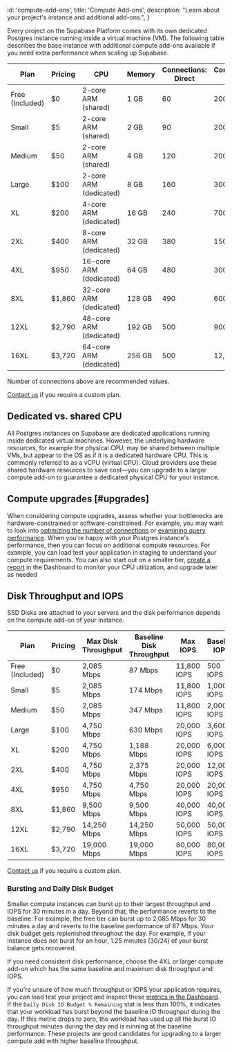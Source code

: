 
  id: 'compute-add-ons',
  title: 'Compute Add-ons',
  description: "Learn about your project's instance and additional add-ons.",
}

Every project on the Supabase Platform comes with its own dedicated Postgres instance running inside a virtual machine (VM). The following table describes the base instance with additional compute add-ons available if you need extra performance when scaling up Supabase.

| Plan            | Pricing | CPU                     | Memory |  Connections: Direct | Connections: Pooler |
| --------------- | ------- | ----------------------- | ------ |  ------------------- | ------------------- |
| Free (Included) | $0      | 2-core ARM (shared)     | 1 GB   |  60                                | 200                               |
| Small           | $5      | 2-core ARM (shared)     | 2 GB   |  90                                | 200                               |
| Medium          | $50     | 2-core ARM (shared)     | 4 GB   |  120                               | 200                               |
| Large           | $100    | 2-core ARM (dedicated)  | 8 GB   |  160                               | 300                               |
| XL              | $200    | 4-core ARM (dedicated)  | 16 GB  |  240                               | 700                               |
| 2XL             | $400    | 8-core ARM (dedicated)  | 32 GB  |  380                               | 1500                              |
| 4XL             | $950    | 16-core ARM (dedicated) | 64 GB  |  480                               | 3000                              |
| 8XL             | $1,860  | 32-core ARM (dedicated) | 128 GB |  490                               | 6000                              |
| 12XL            | $2,790  | 48-core ARM (dedicated) | 192 GB |  500                               | 9000                              |
| 16XL            | $3,720  | 64-core ARM (dedicated) | 256 GB |  500                               | 12,000                            |

Number of connections above are recommended values.

[Contact us](https://supabase.com/contact/enterprise) if you require a custom plan.

## Dedicated vs. shared CPU

All Postgres instances on Supabase are dedicated applications running inside dedicated virtual machines. However, the underlying hardware resources, for example the physical CPU, may be shared between multiple VMs, but appear to the OS as if it is a dedicated hardware CPU. This is commonly referred to as a vCPU (virtual CPU). Cloud providers use these shared hardware resources to save cost—you can upgrade to a larger compute add-on to guarantee a dedicated physical CPU for your instance.

## Compute upgrades [#upgrades]

When considering compute upgrades, assess whether your bottlenecks are hardware-constrained or software-constrained. For example, you may want to look into [optimizing the number of connections](/docs/guides/platform/performance#optimizing-the-number-of-connections) or [examining query performance](/docs/guides/platform/performance#examining-query-performance). When you're happy with your Postgres instance's performance, then you can focus on additional compute resources. For example, you can load test your application in staging to understand your compute requirements. You can also start out on a smaller tier, [create a report](https://app.supabase.com/project/_/reports) in the Dashboard to monitor your CPU utilization, and upgrade later as needed

## Disk Throughput and IOPS

SSD Disks are attached to your servers and the disk performance depends on the compute add-on of your instance.

| Plan            | Pricing | Max Disk Throughput | Baseline Disk Throughput | Max IOPS | Baseline IOPS |
| --------------- | ------- | ----------- | ----------- | ----------- | ------------
| Free (Included) | $0      | 2,085 Mbps  | 87 Mbps     | 11,800 IOPS | 500 IOPS
| Small           | $5      | 2,085 Mbps  | 174 Mbps    | 11,800 IOPS | 1,000 IOPS
| Medium          | $50     | 2,085 Mbps  | 347 Mbps    | 11,800 IOPS | 2,000 IOPS
| Large           | $100    | 4,750 Mbps  | 630 Mbps    | 20,000 IOPS | 3,600 IOPS
| XL              | $200    | 4,750 Mbps  | 1,188 Mbps  | 20,000 IOPS | 6,000 IOPS
| 2XL             | $400    | 4,750 Mbps  | 2,375 Mbps  | 20,000 IOPS | 12,000 IOPS
| 4XL             | $950    | 4,750 Mbps  | 4,750 Mbps  | 20,000 IOPS | 20,000 IOPS
| 8XL             | $1,860  | 9,500 Mbps  | 9,500 Mbps  | 40,000 IOPS | 40,000 IOPS
| 12XL            | $2,790  | 14,250 Mbps | 14,250 Mbps | 50,000 IOPS | 50,000 IOPS
| 16XL            | $3,720  | 19,000 Mbps | 19,000 Mbps | 80,000 IOPS | 80,000 IOPS

[Contact us](https://supabase.com/contact/enterprise) if you require a custom plan.

### Bursting and Daily Disk Budget

Smaller compute instances can burst up to their largest throughput and IOPS for 30 minutes in a day. Beyond that, the performance reverts to the baseline. For example, the free tier can burst up to 2,085 Mbps for 30 minutes a day and reverts to the baseline performance of 87 Mbps. Your disk budget gets replenished throughout the day. For example, if your instance does not burst for an hour, 1.25 minutes (30/24) of your burst balance gets recovered.

If you need consistent disk performance, choose the 4XL or larger compute add-on which has the same baseline and maximum disk throughput and IOPS.

If you're unsure of how much throughput or IOPS your application requires, you can load test your project and inspect these [metrics in the Dashboard](https://app.supabase.com/project/_/reports). If the `Daily Disk IO Budget % Remaining` stat is less than 100%, it indicates that your workload has burst beyond the baseline IO throughput during the day. If this metric drops to zero, the workload has used up all the burst IO throughput minutes during the day and is running at the baseline performance. These projects are good candidates for upgrading to a larger compute add with higher baseline throughput.


